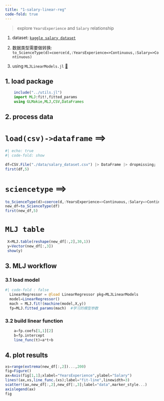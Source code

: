 ```yaml
---
title: "1-salary-linear-reg"
code-fold: true
---
```


:::{.callout-note title="简介"}
  > explore `YearsExperience` and  `Salary` relationship

  1. dataset: [`kaggle salary dataset`](https://www.kaggle.com/datasets/abhishek14398/salary-dataset-simple-linear-regression)
   
  2. 数据类型需要做转换: `to_ScienceType(d)=coerce(d,:YearsExperience=>Continuous,:Salary=>Continuous)`
  3. using  `MLJLinearModels.jl` [🔗](https://github.com/alan-turing-institute/MLJLinearModels.jl)
:::

## 1. load package
```julia
    include("../utils.jl")
    import MLJ:fit!,fitted_params
    using GLMakie,MLJ,CSV,DataFrames
```
## 2. process data

::: {.panel-tabset}
# `load(csv)->dataframe` ==>
```julia
#| echo: true
#| code-fold: show
    
df=CSV.File("./data/salary_dataset.csv") |> DataFrame |> dropmissing;
first(df,5)
```


# `sciencetype` ==> 
```julia
to_ScienceType(d)=coerce(d,:YearsExperience=>Continuous,:Salary=>Continuous)
new_df=to_ScienceType(df)
first(new_df,5)
```

#  `MLJ table`
```julia
 X=MLJ.table(reshape(new_df[:,2],30,1))
 y=Vector(new_df[:,3])
 show(y)
```
:::

## 3. MLJ workflow
### 3.1  load model
```julia
#| code-fold : false
  LinearRegressor = @load LinearRegressor pkg=MLJLinearModels
  model=LinearRegressor()
  mach = MLJ.fit!(machine(model,X,y))
  fp=MLJ.fitted_params(mach)  #学习的模型参数
```

### 3.2 build linear function 
```julia
    a=fp.coefs[1,1][2]
    b=fp.intercept
    line_func(t)=a*t+b
```

## 4. plot results

```julia
xs=range(extrema(new_df[:,2])...,200)
fig=Figure()
ax=Axis(fig[1,1];xlabel="YearsExperience",ylabel="Salary")
lines!(ax,xs,line_func.(xs);label="fit-line",linewidth=3)
scatter!(ax,new_df[:,2],new_df[:,3];label="data",marker_style...)
axislegend(ax)
fig
```





